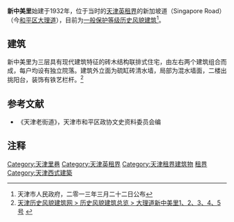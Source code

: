 {{天津历史风貌建筑|
省区市 = 天津市 |
名称 = 新中美里 |
图片 = [[File:大理道新中美里1、2、3、4、5号.jpg|200px]] |
编号 = 0130434 |
等级 = 一般保护 |
时代 = 1932年|
所在 = [[天津市|天津市]][[和平区_(天津市)|和平区]] |
公布 = 2013年3月22日 |
}}

'''新中美里'''始建于1932年，位于当时的[[天津英租界|天津英租界]]的新加坡道（Singapore  Road）（今[[和平区_(天津市)|和平区]][[大理道|大理道]]），目前为[[天津历史风貌建筑|一般保护等级历史风貌建筑]]<ref>天津市人民政府，二零一三年三月二十二日公布</ref>。

== 建筑 ==
新中美里为三层具有现代建筑特征的砖木结构联排式住宅，由左右两个建筑组合而成，每户均设有独立院落。建筑外立面为硫缸砖清水墙，局部为混水墙面，二楼出挑阳台，装饰有铁艺栏杆。<ref>[http://www.fmjz.cn/Lists/1/DispForm.aspx?ID=197 天津历史风貌建筑网 > 历史风貌建筑总览 > 大理道新中美里1、2、3、4、5号] {{webarchive|url=https://web.archive.org/web/20150924014033/http://www.fmjz.cn/Lists/1/DispForm.aspx?ID=197 |date=2015-09-24 }}</ref>

== 参考文献 ==
*《天津老街道》，天津市和平区政协文史资料委员会编

== 注释 ==
<div class="references-small">
<references></references>
</div>

{{天津近代历史文化专题}}

[[Category:天津里巷|Category:天津里巷]]
[[Category:天津英租界|Category:天津英租界]]
[[Category:天津租界建筑物|Category:天津租界建筑物]]
[[Category:中国近代建筑|租界]]
[[Category:天津西式建築|Category:天津西式建築]]
